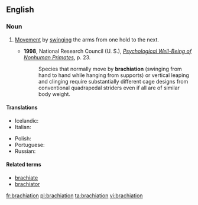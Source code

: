 ==English==
{{wikipedia}}

===Noun===
{{en-noun|~}}

# {{label|en|zoology}} [[movement|Movement]] by [[swinging]] the arms from one hold to the next.
#* '''1998''', National Research Council (U. S.), ''[http://books.google.com/books?id=E1pCTOrhh6kC&pg=PA23&dq=brachiation&sig=gUWdfwQpymXnKMTSTEtUpKzCPrMThe Psychological Well-Being of Nonhuman Primates]'', p. 23.
#*: Species that normally move by '''brachiation''' (swinging from hand to hand while hanging from supports) or vertical leaping and clinging require substantially different cage designs from conventional quadrapedal striders even if all are of similar body weight.

====Translations====
{{trans-top|movement by swinging arms between holds}}
* Icelandic: {{t|is|armsveiflun|f}}
* Italian: {{t+|it|brachiazione|f}}
{{trans-mid}}
* Polish: {{t|pl|brachiacja|f}}
* Portuguese: {{t|pt|braquiação|f}}
* Russian: {{t|ru|брахиа́ция|f}}
{{trans-bottom}}

====Related terms====
* [[brachiate]]
* [[brachiator]]

[[fr:brachiation]]
[[pl:brachiation]]
[[ta:brachiation]]
[[vi:brachiation]]